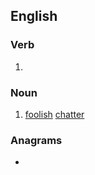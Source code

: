==English==

===Verb===
{{head|en|present participle}}

# {{present participle of|prate|lang=en|nocat=1}}

===Noun===
{{en-noun}}

# [[foolish]] [[chatter]]

===Anagrams===
* {{anagrams|en|parting|rapting|tarping|traping|tripang}}